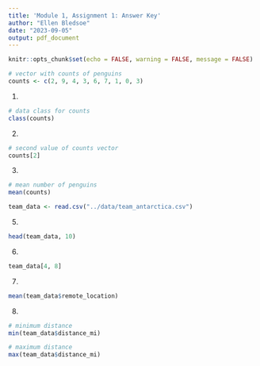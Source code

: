 ```yaml
---
title: 'Module 1, Assignment 1: Answer Key'
author: "Ellen Bledsoe"
date: "2023-09-05"
output: pdf_document
---
```



```r
knitr::opts_chunk$set(echo = FALSE, warning = FALSE, message = FALSE)
```
```r
# vector with counts of penguins
counts <- c(2, 9, 4, 3, 6, 7, 1, 0, 3)
```


1. 
```r
# data class for counts
class(counts)
```

2. 
```r
# second value of counts vector
counts[2]
```

3. 
```r
# mean number of penguins
mean(counts)
```


```r
team_data <- read.csv("../data/team_antarctica.csv")
```

5. 
```r
head(team_data, 10)
```

6. 
```r
team_data[4, 8]
```

7.  

```r
mean(team_data$remote_location)
```

8.  

```r
# minimum distance
min(team_data$distance_mi)

# maximum distance
max(team_data$distance_mi)
```
